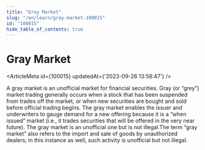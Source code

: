 ```yaml
---
title: "Gray Market"
slug: "/en/learn/gray-market-100015"
id: "100015"
hide_table_of_contents: true
---
```



# Gray Market

<ArticleMeta id={100015} updatedAt={'2023-09-26 13:58:47'} />
<div className='border-solid border-b border-t-0 my-4 border-[var(--ifm-color-gray-300)]' />

A gray market is an unofficial market for financial securities. Gray (or “grey”) market trading generally occurs when a stock that has been suspended from trades off the market, or when new securities are bought and sold before official trading begins. The gray market enables the issuer and underwriters to gauge demand for a new offering because it is a “when issued” market (i.e., it trades securities that will be offered in the very near future). The gray market is an unofficial one but is not illegal.The term “gray market” also refers to the import and sale of goods by unauthorized dealers; in this instance as well, such activity is unofficial but not illegal.
